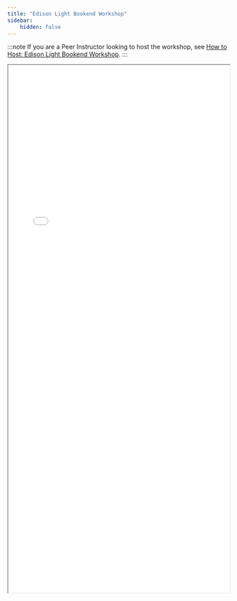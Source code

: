 ```yaml
---
title: "Edison Light Bookend Workshop"
sidebar:
    hidden: false
---
```


:::note
If you are a Peer Instructor looking to host the workshop, see [How to Host: Edison Light Bookend Workshop](/workshop/machine-edison-bookend-internal/).
:::

<iframe src="/machine-edison-bookend-guide.pdf" width="100%" height="1200px" style="min-height: 450px">
  <embed src="/machine-edison-bookend-guide.pdf" type="application/pdf" />
</iframe>
